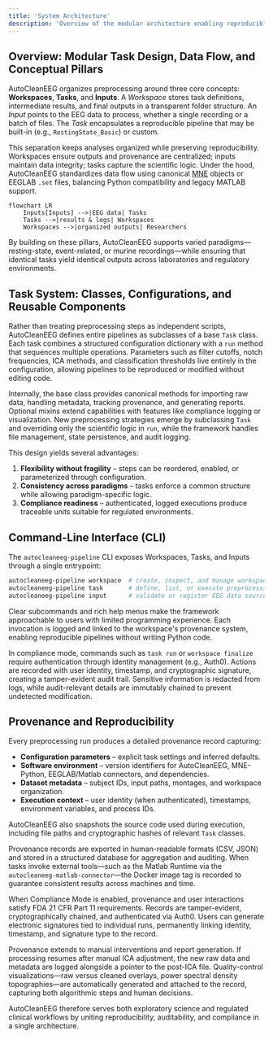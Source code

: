 ```yaml
---
title: 'System Architecture'
description: 'Overview of the modular architecture enabling reproducible EEG preprocessing'
---
```


## Overview: Modular Task Design, Data Flow, and Conceptual Pillars

AutoCleanEEG organizes preprocessing around three core concepts: **Workspaces**, **Tasks**, and **Inputs**. A *Workspace* stores task definitions, intermediate results, and final outputs in a transparent folder structure. An *Input* points to the EEG data to process, whether a single recording or a batch of files. The *Task* encapsulates a reproducible pipeline that may be built-in (e.g., `RestingState_Basic`) or custom.

This separation keeps analyses organized while preserving reproducibility. Workspaces ensure outputs and provenance are centralized; inputs maintain data integrity; tasks capture the scientific logic. Under the hood, AutoCleanEEG standardizes data flow using canonical [MNE](https://mne.tools/stable/index.html) objects or EEGLAB `.set` files, balancing Python compatibility and legacy MATLAB support.

```mermaid
flowchart LR
    Inputs[Inputs] -->|EEG data| Tasks
    Tasks -->|results & logs| Workspaces
    Workspaces -->|organized outputs| Researchers
```

By building on these pillars, AutoCleanEEG supports varied paradigms—resting-state, event-related, or murine recordings—while ensuring that identical tasks yield identical outputs across laboratories and regulatory environments.

## Task System: Classes, Configurations, and Reusable Components

Rather than treating preprocessing steps as independent scripts, AutoCleanEEG defines entire pipelines as subclasses of a base `Task` class. Each task combines a structured configuration dictionary with a `run` method that sequences multiple operations. Parameters such as filter cutoffs, notch frequencies, ICA methods, and classification thresholds live entirely in the configuration, allowing pipelines to be reproduced or modified without editing code.

Internally, the base class provides canonical methods for importing raw data, handling metadata, tracking provenance, and generating reports. Optional mixins extend capabilities with features like compliance logging or visualization. New preprocessing strategies emerge by subclassing `Task` and overriding only the scientific logic in `run`, while the framework handles file management, state persistence, and audit logging.

This design yields several advantages:

1. **Flexibility without fragility** – steps can be reordered, enabled, or parameterized through configuration.
2. **Consistency across paradigms** – tasks enforce a common structure while allowing paradigm-specific logic.
3. **Compliance readiness** – authenticated, logged executions produce traceable units suitable for regulated environments.

## Command-Line Interface (CLI)

The `autocleaneeg-pipeline` CLI exposes Workspaces, Tasks, and Inputs through a single entrypoint:

```bash
autocleaneeg-pipeline workspace  # create, inspect, and manage workspaces
autocleaneeg-pipeline task       # define, list, or execute preprocessing tasks
autocleaneeg-pipeline input      # validate or register EEG data sources
```

Clear subcommands and rich help menus make the framework approachable to users with limited programming experience. Each invocation is logged and linked to the workspace's provenance system, enabling reproducible pipelines without writing Python code.

In compliance mode, commands such as `task run` or `workspace finalize` require authentication through identity management (e.g., Auth0). Actions are recorded with user identity, timestamp, and cryptographic signature, creating a tamper-evident audit trail. Sensitive information is redacted from logs, while audit-relevant details are immutably chained to prevent undetected modification.

## Provenance and Reproducibility

Every preprocessing run produces a detailed provenance record capturing:

- **Configuration parameters** – explicit task settings and inferred defaults.
- **Software environment** – version identifiers for AutoCleanEEG, MNE-Python, EEGLAB/Matlab connectors, and dependencies.
- **Dataset metadata** – subject IDs, input paths, montages, and workspace organization.
- **Execution context** – user identity (when authenticated), timestamps, environment variables, and process IDs.

AutoCleanEEG also snapshots the source code used during execution, including file paths and cryptographic hashes of relevant `Task` classes.

Provenance records are exported in human-readable formats (CSV, JSON) and stored in a structured database for aggregation and auditing. When tasks invoke external tools—such as the Matlab Runtime via the `autocleaneeg-matlab-connector`—the Docker image tag is recorded to guarantee consistent results across machines and time.

When Compliance Mode is enabled, provenance and user interactions satisfy FDA 21 CFR Part 11 requirements. Records are tamper-evident, cryptographically chained, and authenticated via Auth0. Users can generate electronic signatures tied to individual runs, permanently linking identity, timestamp, and signature type to the record.

Provenance extends to manual interventions and report generation. If processing resumes after manual ICA adjustment, the new raw data and metadata are logged alongside a pointer to the post-ICA file. Quality-control visualizations—raw versus cleaned overlays, power spectral density topographies—are automatically generated and attached to the record, capturing both algorithmic steps and human decisions.

AutoCleanEEG therefore serves both exploratory science and regulated clinical workflows by uniting reproducibility, auditability, and compliance in a single architecture.

